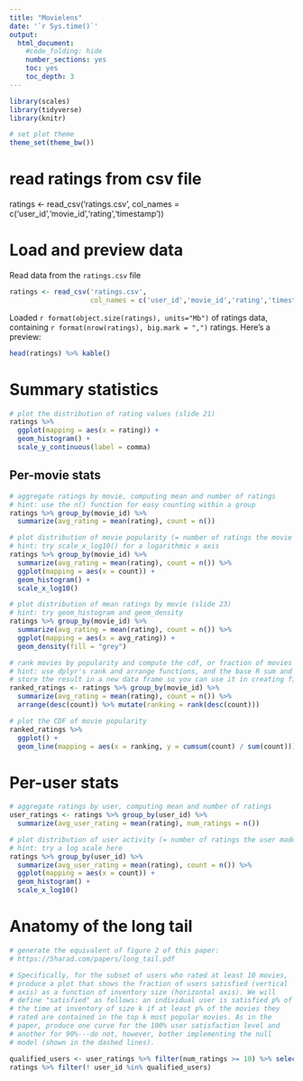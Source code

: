 ```yaml
---
title: "Movielens"
date: '`r Sys.time()`'
output:
  html_document:
    #code_folding: hide
    number_sections: yes
    toc: yes
    toc_depth: 3
---
```


```r
library(scales)
library(tidyverse)
library(knitr)

# set plot theme
theme_set(theme_bw())
```

# read ratings from csv file
ratings <- read_csv('ratings.csv',
                    col_names = c('user_id','movie_id','rating','timestamp'))

# Load and preview data

Read data from the `ratings.csv` file
```r
ratings <- read_csv('ratings.csv',
                    col_names = c('user_id','movie_id','rating','timestamp'))
```

Loaded `r format(object.size(ratings), units="Mb")` of ratings data, containing `r format(nrow(ratings), big.mark = ",")` ratings. Here's a preview:
```r
head(ratings) %>% kable()
```

# Summary statistics

```r
# plot the distribution of rating values (slide 21)
ratings %>%
  ggplot(mapping = aes(x = rating)) +
  geom_histogram() +
  scale_y_continuous(label = comma)
```

## Per-movie stats

```r
# aggregate ratings by movie, computing mean and number of ratings
# hint: use the n() function for easy counting within a group
ratings %>% group_by(movie_id) %>%
  summarize(avg_rating = mean(rating), count = n())
```

```r
# plot distribution of movie popularity (= number of ratings the movie received)
# hint: try scale_x_log10() for a logarithmic x axis
ratings %>% group_by(movie_id) %>%
  summarize(avg_rating = mean(rating), count = n()) %>%
  ggplot(mapping = aes(x = count)) +
  geom_histogram() +
  scale_x_log10()
```

```r
# plot distribution of mean ratings by movie (slide 23)
# hint: try geom_histogram and geom_density
ratings %>% group_by(movie_id) %>%
  summarize(avg_rating = mean(rating), count = n()) %>%
  ggplot(mapping = aes(x = avg_rating)) +
  geom_density(fill = "grey")
```

```r
# rank movies by popularity and compute the cdf, or fraction of movies covered by the top-k moves (slide 25)
# hint: use dplyr's rank and arrange functions, and the base R sum and cumsum functions
# store the result in a new data frame so you can use it in creating figure 2 from the paper below
ranked_ratings <- ratings %>% group_by(movie_id) %>%
  summarize(avg_rating = mean(rating), count = n()) %>%
  arrange(desc(count)) %>% mutate(ranking = rank(desc(count)))

# plot the CDF of movie popularity
ranked_ratings %>%
  ggplot() +
  geom_line(mapping = aes(x = ranking, y = cumsum(count) / sum(count)))
```


# Per-user stats

```r
# aggregate ratings by user, computing mean and number of ratings
user_ratings <- ratings %>% group_by(user_id) %>%
  summarize(avg_user_rating = mean(rating), num_ratings = n())
```

```r
# plot distribution of user activity (= number of ratings the user made)
# hint: try a log scale here
ratings %>% group_by(user_id) %>%
  summarize(avg_user_rating = mean(rating), count = n()) %>%
  ggplot(mapping = aes(x = count)) +
  geom_histogram() + 
  scale_x_log10()
```

# Anatomy of the long tail

```r
# generate the equivalent of figure 2 of this paper:
# https://5harad.com/papers/long_tail.pdf

# Specifically, for the subset of users who rated at least 10 movies,
# produce a plot that shows the fraction of users satisfied (vertical
# axis) as a function of inventory size (horizontal axis). We will
# define "satisfied" as follows: an individual user is satisfied p% of
# the time at inventory of size k if at least p% of the movies they
# rated are contained in the top k most popular movies. As in the
# paper, produce one curve for the 100% user satisfaction level and
# another for 90%---do not, however, bother implementing the null
# model (shown in the dashed lines).

qualified_users <- user_ratings %>% filter(num_ratings >= 10) %>% select(user_id)
ratings %>% filter(! user_id %in% qualified_users)
  
```
